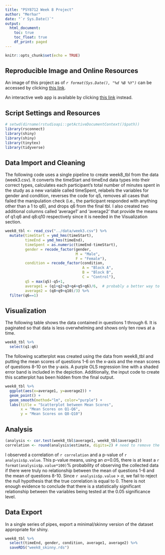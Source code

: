```yaml
---
title: "PSY8712 Week 8 Project"
author: "Merhar"
date: "`r Sys.Date()`"
output: 
  html_document:
    toc: true
    toc_float: true
    df_print: paged
---
```


```r
knitr::opts_chunk$set(echo = TRUE)
```

## Reproducible Image and Online Resources

An image of this project as of *`r format(Sys.Date(), "%d %B %Y")`* can be accessed by clicking [this link](https://mybinder.org/v2/gh/merha013/psy8712-week8/HEAD?urlpath=rstudio).

An interactive web app is available by clicking [this link](http://example.com) instead.

## Script Settings and Resources

```r
# setwd(dirname(rstudioapi::getActiveDocumentContext()$path))
library(rsconnect)
library(shiny)
library(shiny)
library(tinytex)
library(tidyverse)
```

## Data Import and Cleaning

The following code uses a single pipeline to create week8_tbl from the data (week3.csv). It converts the timeStart and timeEnd data types into their correct types, calculates each participant’s total number of minutes spent in the study as a new variable called timeSpent, relabels the variables for gender and condition, reverses the code for q5, removes all cases that failed the manipulation check (i.e., the participant responded with anything other than a 1 to q6), and drops q6 from the final tbl. I also created two additional columns called 'average1' and 'average2' that provide the means of q1:q6 and q8:q10 respectively since it is needed in the Visualization section.

```r
week8_tbl <- read_csv("../data/week3.csv") %>%
  mutate(timeStart = ymd_hms(timeStart),
         timeEnd = ymd_hms(timeEnd),
         timeSpent = as.numeric(timeEnd-timeStart),
         gender = recode_factor(gender,
                                M = "Male",
                                F = "Female"),
         condition = recode_factor(condition, 
                                   A = "Block A", 
                                   B = "Block B", 
                                   C = "Control"),
         q5 = max(q5)-q5+1,
         average1 = (q1+q2+q3+q4+q5+q6)/6,  # probably a better way to do this, but (q1:q6) wasn't working for me
         average2 = (q8+q9+q10)/3) %>%
  filter(q6==1)
```

## Visualization

The following table shows the data contained in questions 1 through 6. It is paginated so that data is less overwhelming and shows only ten rows at a time.

```r
week8_tbl %>%
  select(q1:q6)
```

The following scatterplot was created using the data from week8_tbl and putting the mean scores of questions 1-6 on the x-axis and the mean scores of questions 8-10 on the y-axis. A purple OLS regression line with a shaded error band is included in the depiction. Additionally, the input code to create this scatterplot has been hidden from the final output.

```r
week8_tbl %>%
  ggplot(aes(x=average1, y=average2)) +
  geom_point() +
  geom_smooth(method="lm", color="purple") +
  labs(title = "Scatterplot between Mean Scores",
       x = "Mean Scores on Q1-Q6",
       y = "Mean Scores on Q8-Q10")
```

## Analysis

```r
(analysis <- cor.test(week8_tbl$average1, week8_tbl$average2))
correlation <- round(analysis$estimate, digits=2) # need to remove the leading 0
```

I observed a correlation of `r correlation` and a p-value of `r analysis$p.value`. This p-value means, using an $\alpha$=0.05, there is at least a `r format(analysis$p.value*100)`% probability of observing the collected data if there were truly no relationship between the mean of questions 1-6 and the mean of questions 8-10. Since `r analysis$p.value` \> $\alpha$, we fail to reject the null hypothesis that the true correlation is equal to 0. There is not enough evidence to conclude that there is a statistically significant relationship between the variables being tested at the 0.05 significance level.

## Data Export

In a single series of pipes, export a minimal/skinny version of the dataset appropriate for shiny.

```r
week8_tbl %>%
  select(timeEnd, gender, condition, average1, average2) %>%
  saveRDS("week8_skinny.rds")
```
